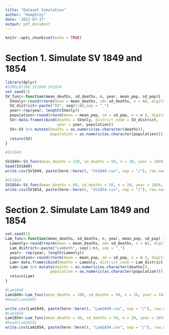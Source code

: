```yaml
---
title: "Dataset Simulation"
author: "Humphrey"
date: '2022-07-17'
output: pdf_document
---
```


```r
knitr::opts_chunk$set(echo = TRUE)
```

# Section 1. Simulate SV 1849 and 1854

```r
library(dplyr)
#SIMULATING SV1849 SV1854
set.seed(1)
SV_func<-function(mean_deaths, sd_deaths, n, year, mean_pop, sd_pop){
  SVonly<-round(rnorm(mean = mean_deaths, sd= sd_deaths, n = n), digits = 0)
  SV_district<-paste("SV", seq(1:n),sep = "_")
  year<-rep(year, length(SVonly))
  population<-round(rnorm(mean = mean_pop, sd = sd_pop, n = n ), digits = 0) + SVonly*10
  SV<-data.frame(cbind(deaths = SVonly, district_code = SV_district,
                       year = year, population))
  SV<-SV %>% mutate(deaths = as.numeric(as.character(deaths)),
                    population = as.numeric(as.character(population)))
  return(SV)
}

#SV1849

SV1849<-SV_func(mean_deaths = 120, sd_deaths = 50, n = 20, year = 1849, mean_pop = 8045,sd_pop = 1000)
head(SV1849)
write.csv(SV1849, paste(here::here(), "SV1849.csv", sep = "/"), row.names = FALSE)

#SV1854
SV1854<-SV_func(mean_deaths = 60, sd_deaths = 50, n = 20, year = 1854, mean_pop = 8045,sd_pop = 1000)
write.csv(SV1854, paste(here::here(), "SV1854.csv", sep = "/"), row.names = FALSE)

```


# Section 2. Simulate Lam 1849 and 1854
```r
set.seed(1)
Lam_func<-function(mean_deaths, sd_deaths, n, year, mean_pop, sd_pop) {
  Lamonly<-round(rnorm(mean = mean_deaths, sd= sd_deaths, n = n), digits = 0)
  Lam_district<-paste("Lambeth", seq(1:n), sep = "_")
  year<- rep(year, length(Lamonly))
  population<-round(rnorm(mean = mean_pop, sd = sd_pop, n = n ), digits = 0) + Lamonly*15
  Lam<-data.frame(cbind(deaths = Lamonly, district_code = Lam_district, year = year, population))
  Lam<-Lam %>% mutate(deaths = as.numeric(as.character(deaths)),
                    population = as.numeric(as.character(population)))
  return(Lam)
}

#Lam1849
Lam1849<-Lam_func(mean_deaths = 200, sd_deaths = 50, n = 20, year = 1849, mean_pop = 9045,sd_pop = 1200)
#head(Lam1849)

write.csv(Lam1849, paste(here::here(), "Lam1849.csv", sep = "/"), row.names = FALSE)
#Lam1854
Lam1854<-Lam_func(mean_deaths = 40, sd_deaths = 50, n = 20, year = 1854, mean_pop = 9045,sd_pop = 1200)
#head(Lam1854)
write.csv(Lam1854, paste(here::here(), "Lam1854.csv", sep = "/"), row.names = FALSE)

```
